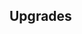 {{Building
| name = Academy of Nature
| image = N/A
| category = {{BuildingCategory|category=Veteran Barracks}}
| cycle = 15s
| capacity = 3
| produce_per_cycle = 1 {{UnitLink|name=Healer Mage}}
| consume_per_cycle = 55 {{RessourceIcon|type=wheat}}
| build_cost = 120 {{RessourceIcon|type=crystal}}, 55 {{RessourceIcon|type=metal}}, 120 {{RessourceIcon|type=wood}}
| description = Recruits Healer Mages.
}}

== Upgrades ==
{{Upgrade
| name = Healer Mages' Capacity
| description = Increases capacity by 1.
}}
{{Upgrade
| name = Stronger Healing
| description = Healing ability is boosted by 25%.
}}